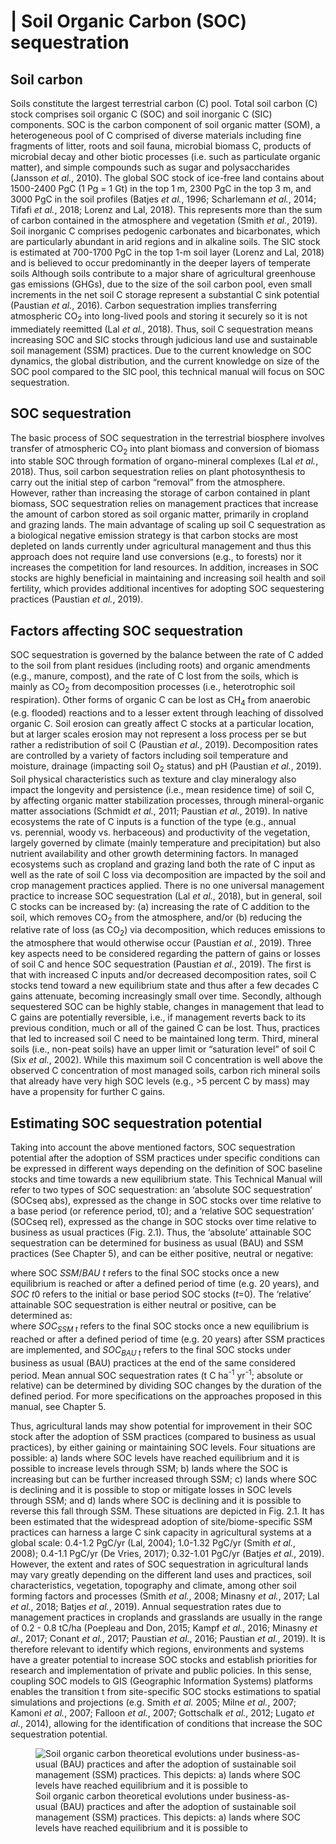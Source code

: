 # | Soil Organic Carbon (SOC) sequestration

## Soil carbon  
Soils constitute the largest terrestrial carbon (C) pool. Total soil carbon (C) stock comprises soil organic C (SOC) and soil inorganic C (SIC) components. SOC is the carbon component of soil organic matter (SOM), a heterogeneous pool of C comprised of diverse materials including fine fragments of litter, roots and soil fauna, microbial biomass C, products of microbial decay and other biotic processes (i.e. such as particulate organic matter), and simple compounds such as sugar and polysaccharides (Jansson *et al.*, 2010). The global SOC stock of ice-free land contains about 1500-2400 PgC (1 Pg = 1 Gt) in the top 1 m, 2300 PgC in the top 3 m, and 3000 PgC in the soil profiles (Batjes *et al.*, 1996; Scharlemann *et al.*, 2014; Tifafi *et al.*, 2018; Lorenz and Lal, 2018). This represents more than the sum of carbon contained in the atmosphere and vegetation (Smith *et al.*, 2019). Soil inorganic C comprises pedogenic carbonates and bicarbonates, which are particularly abundant in arid regions and in alkaline soils. The SIC stock is estimated at 700-1700 PgC in the top 1-m soil layer (Lorenz and Lal, 2018) and is believed to occur predominantly in the deeper layers of temperate soils
Although soils contribute to a major share of agricultural greenhouse gas emissions (GHGs), due to the size of the soil carbon pool, even small increments in the net soil C storage represent a substantial C sink potential (Paustian *et al.*, 2016). Carbon sequestration implies transferring atmospheric CO~2~ into long-lived pools and storing it securely so it is not immediately reemitted (Lal *et al.*, 2018). Thus, soil C sequestration means increasing SOC and SIC stocks through judicious land use and sustainable soil management (SSM) practices. Due to the current knowledge on SOC dynamics, the global distribution, and the current knowledge on size of the SOC pool compared to the SIC pool, this technical manual will focus on SOC sequestration.  


## SOC sequestration
The basic process of SOC sequestration in the terrestrial biosphere involves transfer of atmospheric CO~2~ into plant biomass and conversion of biomass into stable SOC through formation of organo-mineral complexes (Lal *et al.*, 2018). Thus, soil carbon sequestration relies on plant photosynthesis to carry out the initial step of carbon "removal" from the atmosphere. However, rather than increasing the storage of carbon contained in plant biomass, SOC sequestration relies on management practices that increase the amount of carbon stored as soil organic matter, primarily in cropland and grazing lands. The main advantage of scaling up soil C sequestration as a biological negative emission strategy is that carbon stocks are most depleted on lands currently under agricultural management and thus this approach does not require land use conversions (e.g., to forests) nor it increases the competition for land resources.  In addition, increases in SOC stocks are highly beneficial in maintaining and increasing soil health and soil fertility, which provides additional incentives for adopting SOC sequestering practices (Paustian *et al.*, 2019).

## Factors affecting SOC sequestration
SOC sequestration is governed by the balance between the rate of C added to the soil from plant residues (including roots) and organic amendments (e.g., manure, compost), and the rate of C lost from the soils, which is mainly as CO~2~ from decomposition processes (i.e., heterotrophic soil respiration). Other forms of organic C can be lost as CH~4~  from anaerobic (e.g. flooded) reactions  and to a lesser extent through leaching of dissolved organic C. Soil erosion can greatly affect C stocks at a particular location, but at larger scales erosion may not represent a loss process per se but rather a redistribution of soil C (Paustian *et al.*, 2019). 
Decomposition rates are controlled by a variety of factors including soil temperature and moisture, drainage (impacting soil O~2~  status) and pH (Paustian *et al.*, 2019). Soil physical characteristics such as texture and clay mineralogy also impact the longevity and persistence (i.e., mean residence time) of soil C, by affecting organic matter stabilization processes, through mineral-organic matter associations (Schmidt *et al.*, 2011; Paustian *et al.*, 2019). In native ecosystems the rate of C inputs is a function of the type (e.g., annual vs. perennial, woody vs. herbaceous) and productivity of the vegetation, largely governed by climate (mainly temperature and precipitation) but also nutrient availability and other growth determining factors. In managed ecosystems such as cropland and grazing land both the rate of C input as well as the rate of soil C loss via decomposition are impacted by the soil and crop management practices applied. There is no one universal management practice to increase SOC sequestration (Lal *et al.*, 2018), but in general, soil C stocks can be increased by: (a) increasing the rate of C addition to the soil, which removes CO~2~ from the atmosphere, and/or (b) reducing the relative rate of loss (as CO~2~) via decomposition, which reduces emissions to the atmosphere that would otherwise occur (Paustian *et al.*, 2019).
Three key aspects need to be considered regarding the pattern of gains or losses of soil C and hence SOC sequestration (Paustian *et al.*, 2019). The first is that with increased C inputs and/or decreased decomposition rates, soil C stocks tend toward a new equilibrium state and thus after a few decades C gains attenuate, becoming increasingly small over time. Secondly, although sequestered SOC can be highly stable, changes in management that lead to C gains are potentially reversible, i.e., if management reverts back to its previous condition, much or all of the gained C can be lost. Thus, practices that led to increased soil C need to be maintained long term. Third, mineral soils (i.e., non-peat soils) have an upper limit or "saturation level" of soil C (Six *et al.*, 2002). While this maximum soil C concentration is well above the observed C concentration of most managed soils, carbon rich mineral soils that already have very high SOC levels (e.g., >5 percent C by mass) may have a propensity for further C gains.

## Estimating SOC sequestration potential

Taking into account the above mentioned factors, SOC sequestration potential after the adoption of SSM practices under specific conditions can be expressed in different ways depending on the definition of SOC baseline stocks and time towards a new equilibrium state. This Technical Manual will refer to two types of SOC sequestration: an 'absolute SOC sequestration' (SOCseq abs), expressed as the change in SOC stocks over time relative to a base period (or reference period, t0); and a 'relative SOC sequestration' (SOCseq rel), expressed as the  change in SOC stocks over time relative to business as usual practices (Fig. 2.1). Thus, the 'absolute' attainable SOC sequestration can be determined for business as usual (BAU) and SSM practices (See Chapter 5), and can be either positive, neutral or negative:  
\begin{equation}
\tag{2.1}
\Delta SOC_{ABS} t C ha^{-1} = SOC_{SSM/BAU \ t}  -  SOC_{t0}
\end{equation}

where SOC $SSM/BAU\ t$ refers to the final SOC stocks once a new equilibrium is reached or after a defined period of time (e.g. 20 years), and $SOC\  t0$ refers to the initial or base period SOC stocks ($t$=0). The 'relative' attainable SOC sequestration is either neutral or positive, can be determined as:  
\begin{equation}
\tag{2.2}
\Delta SOC t C ha^{-1} = SOC_{SSM \ t} -  SOC_{BAU \ t }
\end{equation}
where $SOC_{SSM \ t}$ refers to the final SOC stocks once a new equilibrium is reached or after a defined period of time (e.g. 20 years) after SSM practices are implemented, and  $SOC_{BAU \ t}$ refers to the final SOC stocks under business as usual (BAU) practices at the end of the same considered period. Mean annual SOC sequestration rates (t C ha^-1^ yr^-1^; absolute or relative) can be determined by dividing SOC changes by the duration of the defined period. For more specifications on the approaches proposed in this manual, see Chapter 5.    

Thus, agricultural lands may show potential for improvement in their SOC stock after the adoption of SSM practices (compared to business as usual practices), by either gaining or maintaining SOC levels. Four situations are possible: a) lands where SOC levels have reached equilibrium and it is possible to increase levels through SSM; b) lands where the SOC is increasing but can be further increased through SSM; c) lands where SOC is declining and it is possible to stop or mitigate losses in SOC levels through SSM; and d) lands where SOC is declining and it is possible to reverse this fall through SSM. These situations are depicted in Fig. 2.1.
It has been estimated that the widespread adoption of site/biome-specific SSM practices can harness a large C sink capacity in agricultural systems at a global scale: 0.4-1.2 PgC/yr (Lal, 2004); 1.0-1.32 PgC/yr (Smith *et al.*, 2008); 0.4-1.1 PgC/yr (De Vries, 2017); 0.32-1.01 PgC/yr (Batjes *et al.*, 2019). However, the extent and rates of SOC sequestration in agricultural lands may vary greatly depending on the different land uses and practices, soil characteristics, vegetation, topography and climate, among other soil forming factors and processes (Smith *et al.*, 2008; Minasny *et al.*, 2017; Lal *et al.*, 2018; Batjes *et al.*, 2019). Annual sequestration rates due to management practices in croplands and grasslands are usually in the range of 0.2 - 0.8 tC/ha (Poepleau and Don, 2015; Kampf *et al.*, 2016; Minasny *et al.*, 2017; Conant *et al.*, 2017; Paustian *et al.*, 2016; Paustian *et al.*, 2019).
It is therefore relevant to identify which regions, environments and systems have a greater potential to increase SOC stocks and establish priorities for research and implementation of private and public policies. In this sense,  coupling SOC models to GIS (Geographic Information Systems) platforms enables the transition t from site-specific SOC stocks estimations to spatial simulations and projections (e.g. Smith *et al.* 2005; Milne *et al.*, 2007; Kamoni *et al.*, 2007; Falloon *et al.*, 2007; Gottschalk *et al.*, 2012; Lugato *et al.*, 2014), allowing for the identification of conditions that  increase the SOC sequestration potential.

![Soil organic carbon theoretical evolutions under business-as-usual (BAU) practices and after the adoption of sustainable soil management (SSM) practices. This depicts: a) lands where SOC levels have reached equilibrium and it is possible to](images/Figure_2.1.png)    
  
